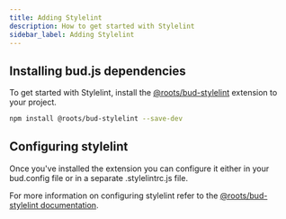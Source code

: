 ```yaml
---
title: Adding Stylelint
description: How to get started with Stylelint
sidebar_label: Adding Stylelint
---
```


## Installing bud.js dependencies

To get started with Stylelint, install the [@roots/bud-stylelint](/extensions/bud-stylelint) extension to your project.

```bash npm2yarn
npm install @roots/bud-stylelint --save-dev
```

## Configuring stylelint

Once you've installed the extension you can configure it either in your bud.config file or in a separate .stylelintrc.js file.

For more information on configuring stylelint refer to the [@roots/bud-stylelint documentation](/extensions/bud-stylelint).
